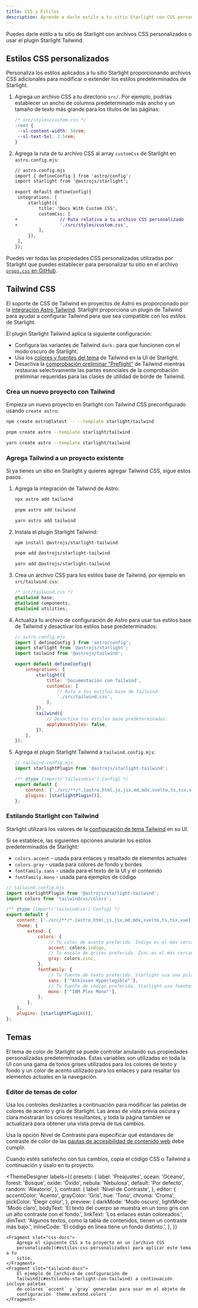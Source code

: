 ```yaml
---
title: CSS y Estilos
description: Aprende a darle estilo a tu sitio Starlight con CSS personalizado o integrado con Tailwind CSS.
---
```



Puedes darle estilo a tu sitio de Starlight con archivos CSS personalizados o usar el plugin Starlight Tailwind.

## Estilos CSS personalizados

Personaliza los estilos aplicados a tu sitio Starlight proporcionando archivos CSS adicionales para modificar o extender los estilos predeterminados de Starlight.

<Steps>

1. Agrega un archivo CSS a tu directorio `src/`.
   Por ejemplo, podrías establecer un ancho de columna predeterminado más ancho y un tamaño de texto más grande para los títulos de las páginas:

   ```css
   /* src/styles/custom.css */
   :root {
   	--sl-content-width: 50rem;
   	--sl-text-5xl: 3.5rem;
   }
   ```

2. Agrega la ruta de tu archivo CSS al array `customCss` de Starlight en `astro.config.mjs`:

   ```diff lang="js"
   // astro.config.mjs
   import { defineConfig } from 'astro/config';
   import starlight from '@astrojs/starlight';

   export default defineConfig({
   	integrations: [
   		starlight({
   			title: 'Docs With Custom CSS',
   			customCss: [
   +                // Ruta relativa a tu archivo CSS personalizado
   +				'./src/styles/custom.css',
   			],
   		}),
   	],
   });
   ```

</Steps>

Puedes ver todas las propiedades CSS personalizadas utilizadas por Starlight que puedes establecer para personalizar tu sitio en el archivo [`props.css` en GitHub](https://github.com/withastro/starlight/blob/main/packages/starlight/style/props.css).

## Tailwind CSS

El soporte de CSS de Tailwind en proyectos de Astro es proporcionado por la [integración Astro Tailwind](https://docs.astro.build/en/guides/integrations-guide/tailwind/).
Starlight proporciona un plugin de Tailwind para ayudar a configurar Tailwind para que sea compatible con los estilos de Starlight.

El plugin Starlight Tailwind aplica la siguiente configuración:

- Configura las variantes de Tailwind `dark:` para que funcionen con el modo oscuro de Starlight.
- Usa los [colores y fuentes del tema](#estilando-starlight-con-tailwind) de Tailwind en la UI de Starlight.
- Desactiva la [comprobación preliminar “Preflight”](https://tailwindcss.com/docs/preflight) de Tailwind mientras restauras selectivamente las partes esenciales de la comprobación preliminar requeridas para las clases de utilidad de borde de Tailwind.

### Crea un nuevo proyecto con Tailwind

Empieza un nuevo proyecto en Starlight con Tailwind CSS preconfigurado usando `create astro`:

<Tabs syncKey="pkg">
<TabItem label="npm">

```sh
npm create astro@latest -- --template starlight/tailwind
```

</TabItem>
<TabItem label="pnpm">

```sh
pnpm create astro --template starlight/tailwind
```

</TabItem>
<TabItem label="Yarn">

```sh
yarn create astro --template starlight/tailwind
```

</TabItem>
</Tabs>

### Agrega Tailwind a un proyecto existente

Si ya tienes un sitio en Starlight y quieres agregar Tailwind CSS, sigue estos pasos.

<Steps>

1.  Agrega la integración de Tailwind de Astro:

    <Tabs syncKey="pkg">

    <TabItem label="npm">

    ```sh
    npx astro add tailwind
    ```

    </TabItem>

    <TabItem label="pnpm">

    ```sh
    pnpm astro add tailwind
    ```

    </TabItem>

    <TabItem label="Yarn">

    ```sh
    yarn astro add tailwind
    ```

    </TabItem>

    </Tabs>

2.  Instala el plugin Starlight Tailwind:

    <Tabs syncKey="pkg">

    <TabItem label="npm">

    ```sh
    npm install @astrojs/starlight-tailwind
    ```

    </TabItem>

    <TabItem label="pnpm">

    ```sh
    pnpm add @astrojs/starlight-tailwind
    ```

    </TabItem>

    <TabItem label="Yarn">

    ```sh
    yarn add @astrojs/starlight-tailwind
    ```

    </TabItem>

    </Tabs>

3.  Crea un archivo CSS para los estilos base de Tailwind, por ejemplo en `src/tailwind.css`:

    ```css
    /* src/tailwind.css */
    @tailwind base;
    @tailwind components;
    @tailwind utilities;
    ```

4.  Actualiza tu archivo de configuración de Astro para usar tus estilos base de Tailwind y desactivar los estilos base predeterminados:

    ```js {11-12,16-17}
    // astro.config.mjs
    import { defineConfig } from 'astro/config';
    import starlight from '@astrojs/starlight';
    import tailwind from '@astrojs/tailwind';

    export default defineConfig({
    	integrations: [
    		starlight({
    			title: 'Documentación con Tailwind',
    			customCss: [
    				// Ruta a tus estilos base de Tailwind:
    				'./src/tailwind.css',
    			],
    		}),
    		tailwind({
    			// Desactiva los estilos base predeterminados:
    			applyBaseStyles: false,
    		}),
    	],
    });
    ```

5.  Agrega el plugin Starlight Tailwind a `tailwind.config.mjs`:

    ```js ins={2,7}
    // tailwind.config.mjs
    import starlightPlugin from '@astrojs/starlight-tailwind';

    /** @type {import('tailwindcss').Config} */
    export default {
    	content: ['./src/**/*.{astro,html,js,jsx,md,mdx,svelte,ts,tsx,vue}'],
    	plugins: [starlightPlugin()],
    };
    ```

</Steps>

### Estilando Starlight con Tailwind

Starlight utilizará los valores de la [configuración de tema Tailwind](https://tailwindcss.com/docs/theme) en su UI.

Si se establece, las siguientes opciones anularán los estilos predeterminados de Starlight:

- `colors.accent` - usada para enlaces y resaltado de elementos actuales
- `colors.gray` - usada para colores de fondo y bordes
- `fontFamily.sans` - usada para el texto de la UI y el contenido
- `fontFamily.mono` - usada para ejemplos de código

```js {12,14,18,20}
// tailwind.config.mjs
import starlightPlugin from '@astrojs/starlight-tailwind';
import colors from 'tailwindcss/colors';

/** @type {import('tailwindcss').Config} */
export default {
	content: ['./src/**/*.{astro,html,js,jsx,md,mdx,svelte,ts,tsx,vue}'],
	theme: {
		extend: {
			colors: {
				// Tu color de acento preferido. Indigo es el más cercano a los valores predeterminados de Starlight.
				accent: colors.indigo,
				// Tu escala de grises preferida. Zinc es el más cercano a los valores predeterminados de Starlight.
				gray: colors.zinc,
			},
			fontFamily: {
				// Tu fuente de texto preferida. Starlight usa una pila de fuentes del sistema de forma predeterminada.
				sans: ['"Atkinson Hyperlegible"'],
				// Tu fuente de código preferida. Starlight usa fuentes monoespaciadas del sistema de forma predeterminada.
				mono: ['"IBM Plex Mono"'],
			},
		},
	},
	plugins: [starlightPlugin()],
};
```

## Temas

El tema de color de Starlight se puede controlar anulando sus propiedades personalizadas predeterminadas.
Estas variables son utilizadas en toda la UI con una gama de tonos grises utilizados para los colores de texto y fondo y un color de acento utilizado para los enlaces y para resaltar los elementos actuales en la navegación.

### Editor de temas de color

Usa los controles deslizantes a continuación para modificar las paletas de colores de acento y gris de Starlight.
Las áreas de vista previa oscura y clara mostrarán los colores resultantes, y toda la página también se actualizará para obtener una vista previa de tus cambios.

Usa la opción Nivel de Contraste para especificar qué estándares de contraste de color de las [pautas de accesibilidad de contenido web](https://developer.mozilla.org/es/docs/Web/Accessibility/Understanding_WCAG/Perceivable/Color_contrast) debe cumplir.

Cuando estés satisfecho con tus cambios, copia el código CSS o Tailwind a continuación y úsalo en tu proyecto.


<ThemeDesigner
	labels={{
		presets: {
			label: 'Preajustes',
			ocean: 'Océano',
			forest: 'Bosque',
			oxide: 'Óxido',
			nebula: 'Nebulosa',
			default: 'Por defecto',
			random: 'Aleatorio',
		},
		contrast: {
			label: 'Nivel de Contraste',
		},
		editor: {
			accentColor: 'Acento',
			grayColor: 'Gris',
			hue: 'Tono',
			chroma: 'Croma',
			pickColor: 'Elegir color',
		},
		preview: {
			darkMode: 'Modo oscuro',
			lightMode: 'Modo claro',
			bodyText:
				'El texto del cuerpo se muestra en un tono gris con un alto contraste con el fondo.',
			linkText: 'Los enlaces están coloreados.',
			dimText:
				'Algunos textos, como la tabla de contenidos, tienen un contraste más bajo.',
			inlineCode: 'El código en línea tiene un fondo distinto.',
		},
	}}
>
	<Fragment slot="css-docs">
		Agrega el siguiente CSS a tu proyecto en un [archivo CSS
		personalizado](#estilos-css-personalizados) para aplicar este tema a tu
		sitio.
	</Fragment>
	<Fragment slot="tailwind-docs">
		El ejemplo de [archivo de configuración de
		Tailwind](#estilando-starlight-con-tailwind) a continuación incluye paletas
		de colores `accent` y `gray` generadas para usar en el objeto de
		configuración `theme.extend.colors`.
	</Fragment>
</ThemeDesigner>
